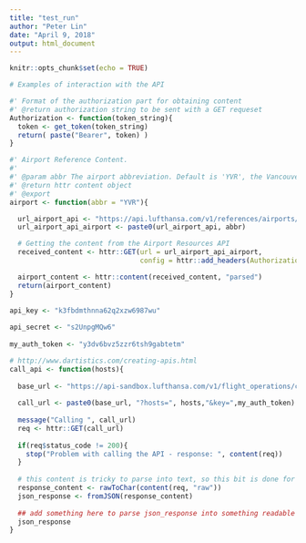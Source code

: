 ```yaml
---
title: "test_run"
author: "Peter Lin"
date: "April 9, 2018"
output: html_document
---
```


```r
knitr::opts_chunk$set(echo = TRUE)

```

```r
# Examples of interaction with the API

#' Format of the authorization part for obtaining content
#' @return authorization string to be sent with a GET requeset
Authorization <- function(token_string){
  token <- get_token(token_string)
  return( paste("Bearer", token) )
}

#' Airport Reference Content.
#'
#' @param abbr The airport abbreviation. Default is 'YVR', the Vancouver Airport
#' @return httr content object
#' @export
airport <- function(abbr = "YVR"){

  url_airport_api <- "https://api.lufthansa.com/v1/references/airports/"
  url_airport_api_airport <- paste0(url_airport_api, abbr)

  # Getting the content from the Airport Resources API
  received_content <- httr::GET(url = url_airport_api_airport,
                                config = httr::add_headers(Authorization = Authorization()))

  airport_content <- httr::content(received_content, "parsed")
  return(airport_content)
}
```

```r

api_key <- "k3fbdmthnna62q2xzw6987wu"
 
api_secret <- "s2UnpgMQw6"
 
my_auth_token <- "y3dv6bvz5zzr6tsh9gabtetm"

# http://www.dartistics.com/creating-apis.html 
call_api <- function(hosts){
  
  base_url <- "https://api-sandbox.lufthansa.com/v1/flight_operations/crew_services"
  
  call_url <- paste0(base_url, "?hosts=", hosts,"&key=",my_auth_token)
  
  message("Calling ", call_url)
  req <- httr::GET(call_url)
  
  if(req$status_code != 200){
    stop("Problem with calling the API - response: ", content(req))
  }
  
  # this content is tricky to parse into text, so this bit is done for you
  response_content <- rawToChar(content(req, "raw"))
  json_response <- fromJSON(response_content)
  
  ## add something here to parse json_response into something readable
  json_response
}

```


